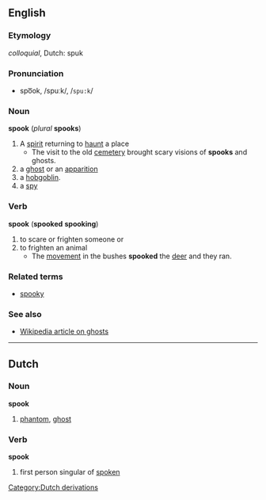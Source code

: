 ==English==
=== Etymology ===
''colloquial'', Dutch: spuk

=== Pronunciation ===
*spo͞ok, /spuːk/, /<tt>spu:k</tt>/

=== Noun ===
'''spook''' (''plural'' '''spooks''')

# A [[spirit]] returning to [[haunt]] a place
#* The visit to the old [[cemetery]] brought scary visions of '''spooks''' and ghosts.
# a [[ghost]] or an [[apparition]] 
# a [[hobgoblin]].
# a [[spy]]

=== Verb ===
'''spook''' ('''spooked''' '''spooking''')

# to scare or frighten someone or 
# to frighten an animal
#* The [[movement]] in the bushes '''spooked''' the [[deer]] and they ran.

=== Related terms ===
*[[spooky]]

=== See also ===
*[[:w:ghost|Wikipedia article on ghosts]]

[[Category:Dutch derivations]]

----
==Dutch==
===Noun===
'''spook'''

# [[phantom]], [[ghost]]

===Verb===
'''spook'''

# first person singular of [[spoken]]
